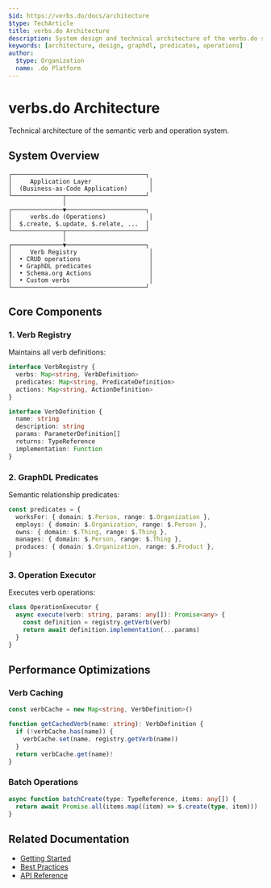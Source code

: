 ```yaml
---
$id: https://verbs.do/docs/architecture
$type: TechArticle
title: verbs.do Architecture
description: System design and technical architecture of the verbs.do semantic verb system
keywords: [architecture, design, graphdl, predicates, operations]
author:
  $type: Organization
  name: .do Platform
---
```


# verbs.do Architecture

Technical architecture of the semantic verb and operation system.

## System Overview

```
┌─────────────────────────────────────┐
│     Application Layer                │
│  (Business-as-Code Application)      │
└──────────────┬──────────────────────┘
               │
┌──────────────▼──────────────────────┐
│     verbs.do (Operations)            │
│  $.create, $.update, $.relate, ...  │
└──────────────┬──────────────────────┘
               │
┌──────────────▼──────────────────────┐
│     Verb Registry                    │
│  • CRUD operations                   │
│  • GraphDL predicates                │
│  • Schema.org Actions                │
│  • Custom verbs                      │
└─────────────────────────────────────┘
```

## Core Components

### 1. Verb Registry

Maintains all verb definitions:

```typescript
interface VerbRegistry {
  verbs: Map<string, VerbDefinition>
  predicates: Map<string, PredicateDefinition>
  actions: Map<string, ActionDefinition>
}

interface VerbDefinition {
  name: string
  description: string
  params: ParameterDefinition[]
  returns: TypeReference
  implementation: Function
}
```

### 2. GraphDL Predicates

Semantic relationship predicates:

```typescript
const predicates = {
  worksFor: { domain: $.Person, range: $.Organization },
  employs: { domain: $.Organization, range: $.Person },
  owns: { domain: $.Thing, range: $.Thing },
  manages: { domain: $.Person, range: $.Thing },
  produces: { domain: $.Organization, range: $.Product },
}
```

### 3. Operation Executor

Executes verb operations:

```typescript
class OperationExecutor {
  async execute(verb: string, params: any[]): Promise<any> {
    const definition = registry.getVerb(verb)
    return await definition.implementation(...params)
  }
}
```

## Performance Optimizations

### Verb Caching

```typescript
const verbCache = new Map<string, VerbDefinition>()

function getCachedVerb(name: string): VerbDefinition {
  if (!verbCache.has(name)) {
    verbCache.set(name, registry.getVerb(name))
  }
  return verbCache.get(name)!
}
```

### Batch Operations

```typescript
async function batchCreate(type: TypeReference, items: any[]) {
  return await Promise.all(items.map((item) => $.create(type, item)))
}
```

## Related Documentation

- [Getting Started](./getting-started)
- [Best Practices](./best-practices)
- [API Reference](../api/reference)
